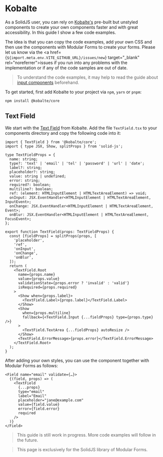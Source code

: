 
<Title>Kobalte</Title>
<Description></Description>

# Kobalte

<Solid block>

As a SolidJS user, you can rely on <a href="https://kobalte.dev/" target="_blank" rel="noreferrer">Kobalte's</a> pre-built but unstyled components to create your own components faster and with great accessibility. In this guide I show a few code examples.

The idea is that you can copy the code examples, add your own CSS and then use the components with Modular Forms to create your forms. Please let us know via the <a href={`${import.meta.env.VITE_GITHUB_URL}/issues/new`} target="\_blank" rel="noreferrer">issues</a> if you run into any problems with the implementation or if any of the code samples are out of date.

> To understand the code examples, it may help to read the guide about <A href="../input-components">input components</A> beforehand.

To get started, first add Kobalte to your project via `npm`, `yarn` or `pnpm`:

```bash
npm install @kobalte/core
```

## Text Field

We start with the <a href="https://kobalte.dev/docs/core/components/text-field" target="_blank" rel="noreferrer">Text Field</a> from Kobalte. Add the file `TextField.tsx` to your components directory and copy the following code into it:

```tsx
import { TextField } from '@kobalte/core';
import { type JSX, Show, splitProps } from 'solid-js';

type TextFieldProps = {
  name: string;
  type?: 'text' | 'email' | 'tel' | 'password' | 'url' | 'date';
  label?: string;
  placeholder?: string;
  value: string | undefined;
  error: string;
  required?: boolean;
  multiline?: boolean;
  ref: (element: HTMLInputElement | HTMLTextAreaElement) => void;
  onInput: JSX.EventHandler<HTMLInputElement | HTMLTextAreaElement, InputEvent>;
  onChange: JSX.EventHandler<HTMLInputElement | HTMLTextAreaElement, Event>;
  onBlur: JSX.EventHandler<HTMLInputElement | HTMLTextAreaElement, FocusEvent>;
};

export function TextField(props: TextFieldProps) {
  const [fieldProps] = splitProps(props, [
    'placeholder',
    'ref',
    'onInput',
    'onChange',
    'onBlur',
  ]);
  return (
    <TextField.Root
      name={props.name}
      value={props.value}
      validationState={props.error ? 'invalid' : 'valid'}
      isRequired={props.required}
    >
      <Show when={props.label}>
        <TextField.Label>{props.label}</TextField.Label>
      </Show>
      <Show
        when={props.multiline}
        fallback={<TextField.Input {...fieldProps} type={props.type} />}
      >
        <TextField.TextArea {...fieldProps} autoResize />
      </Show>
      <TextField.ErrorMessage>{props.error}</TextField.ErrorMessage>
    </TextField.Root>
  );
}
```

After adding your own styles, you can use the component together with Modular Forms as follows:

```tsx
<Field name="email" validate={…}>
  {(field, props) => (
    <TextField
      {...props}
      type="email"
      label="Email"
      placeholder="jane@example.com"
      value={field.value}
      error={field.error}
      required
    />
  )}
</Field>
```

> This guide is still work in progress. More code examples will follow in the future.

</Solid>

<Qwik block>

> This page is exclusively for the SolidJS library of Modular Forms.

</Qwik>
